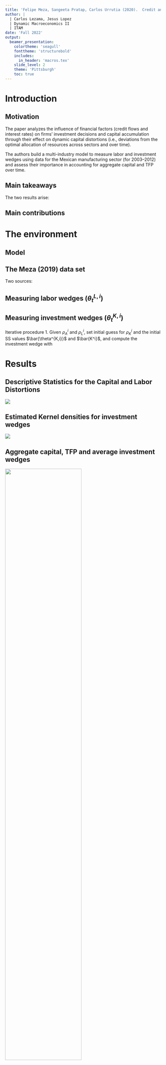 ```yaml
---
title: 'Felipe Meza, Sangeeta Pratap, Carlos Urrutia (2020).  Credit and investment distortions: Evidence from Mexican manufacturing, EL 197, 109610'
author: |
  | Carlos Lezama, Jesus Lopez
  | Dynamic Macroeconomics II
  | ITAM
date: 'Fall 2022'
output:
  beamer_presentation:
    colortheme: 'seagull'
    fonttheme: 'structurebold'
    includes:
      in_header: 'macros.tex'
    slide_level: 2
    theme: 'Pittsburgh'
    toc: true
---
```


# Introduction

## Motivation

The paper analyzes the influence of financial factors (credit flows and interest rates) on firms’ investment decisions and capital accumulation through their effect on dynamic capital distortions (i.e., deviations
from the optimal allocation of resources across sectors and over time).

The authors build a multi-industry model to measure labor and investment wedges using data for the Mexican manufacturing sector (for 2003–2012) and assess their importance in accounting for aggregate capital and TFP over time.


## Main takeaways

The two results arise:
\begin{itemize}
\item Changes in dynamic capital distortions are important in accounting for the path of capital over time.
\item Industry specific investment wedges (a wedge appears whenever firms deviate from the optimal choice) and credit conditions are correlated. Industries where the availability of credit falls and/or real interest rates increase experience an increase in their capital distortions.
\end{itemize}

## Main contributions

\begin{itemize}
\item Contribute to the strand of literature on the positive effects of the finance sector to the real economy.
\item Setup a production and investment model to measure the wedges for the Mexican manufacturing sector.
\item Build upon  the merged dataset of Meza \textit{et al.} (2019), linking output, employment and investment with credit flows and interest rates for Mexican industries between 2003 - 2013.
\end{itemize}

# The environment

\begin{itemize}
\item $n$ industries, each one a representative firm, facing two distortions: static labor wedge and dynamic investment wedge.
\item Technology: $Y^i_t = A^i_t(K^i_t)^{\alpha^i}(L^i_t)^{1-\alpha^i} $, where $A^i$ is an industry specific shock.
\item Firms own $K$ and maximize expected PV of profits net of expenditures 

$\Pi^i = E_0 \sum_{t = 0}^{\infty} (\frac{1}{1+\iota})^t \left\lbrace p_{t}^{i} Y_t^i - \theta_t^{L,i} w_t L_t^i - \theta_t^{K,i} \times [K_{t+1}^i - (1-\delta) K_t^i]  \right\rbrace $. 

where $\theta_t^{L,i} and \theta_t^{K,i}$ are stochastic industry-specific distortions that affect labor and investment, respectively. Total output is combined $Y_t = \Pi^n_{i = 1} (Y^i_t)^{\omega^i}$, with $\omega^i$ constant expenditure share in each industry.

\end{itemize}

## Model 
\begin{itemize}
\item Static labor allocation
 $L_t^i$ (3) \label{Eq3}
\item Dynamic Euler equation
$\Psi^i$ \label{Eq4}
\item Aggregation

\end{itemize}



## The Meza \textit{et al.} (2019) data set

Two sources:
\begin{itemize}
\item Survey: Encuesta Industrial Anual (EIA), INEGI. ~ 7,000 manufacturing establishments with information on all 86 4-digit NAICS 2007 (rama) industries. (82 when excluding Oil and missings)
\item Administrative data: Universe of commercial credit loans by banks reports  (R04C), CNBV, aggregated annually to 4-digit NAICS 2007 (using  a (probabilistic) crosswalk to match CNBV-NAICS classification).
\end{itemize}



## Measuring labor  wedges ($\theta_t^{L,i}$)


\begin{itemize}
\item Use US data for $\alpha^i$ (Hsieh and Klenow, 2009)
\item Compute revenue productivity: $p_t^iA_t^i =  \frac{p_t^iY_t^i}{(K^i_t)^{\alpha^i}(L^i_t)^{1-\alpha^i}}$
\item Estimate persistence parameter, $\rho_A^i$, for each 2-digit industry (sector) using Arellano-Bond estimator (for linear dynamic panel), recover Fixed Effect for each 4-digit industy (rama) to estimate steady-state (SS) values.
\item The labor wedge is computed from \ref{Eq3}.
\item The persistence parameter $\rho_L^i$ and its SS, are estimated analogously. 
\item Value added shres, $\omega^i$ are computed directly from the EIA
\end{itemize}




## Measuring investment wedges ($\theta_t^{K,i}$)

Iterative procedure
1. Given $\rho_A^i$ and $\rho_L^i$, set initial guess for $\rho_K^i$ and the initial SS values $\bar{\theta^{K,i}}$ and $\bar{K^i}$, and compute the investment wedge with \ref{Eq4}



# Results

## Descriptive Statistics for the Capital and Labor Distortions

![](fig/1.png)

## Estimated Kernel densities for investment wedges

![](fig/2.png)

## Aggregate capital, TFP and average investment wedges

![](fig/3.png){width=70%}

## Investment wedges and credit conditions

![](fig/4.png)

# Conclusion

This study suggests that, 
